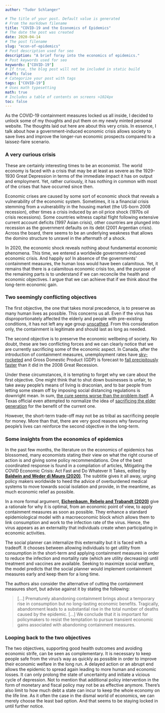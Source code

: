 ---
author: "Tudor Schlanger"

# The title of your post. Default value is generated
# From the markdown filename
title: "COVID-19 and the Economics of Epidemics"
# The date the post was created
date: 2020-04-14
# The post filename
slug: "econ-of-epidemics"
# Post description used for seo
description: "A brief foray into the economics of epidemics."
# Post keywords used for seo
keywords: ["COVID-19"]
# If true, the blog post will not be included in static build
draft: false
# Categorize your post with tags
tags: ["COVID-19"]
# Uses math typesetting
math: true
# Includes a table of contents on screens >1024px
toc: false
---


As the COVID-19 containment measures locked us all inside, I decided to unlock some of my thoughts and put them on my newly minted personal website. The thoughts laid out here are about this very crisis. In essence, I talk about how a government-induced economic crisis allows society to save lives and improve the longer-run economic prospects compared to a laissez-faire scenario.

### A very curious crisis

These are certainly interesting times to be an economist. The world economy is faced with a crisis that may be at least as severe as the 1929-1930 Great Depression in terms of the immediate impact it has on output and employment. Yet, rather curiously, it has nothing in common with most of the crises that have occurred since then. 

Economic crises are caused by some sort of economic shock that reveals a vulnerability of the economic system. Sometimes, it is a financial crisis stemming from a vulnerability in the housing market (the US-born 2008 recession), other times a crisis induced by an oil price shock (1970s oil crisis recessions). Some countries witness capital flight following extensive current account deficits (1997 Asian crisis), other countries are plunged into recession as the government defaults on its debt (2001 Argentian crisis). Across the board, there seems to be an underlying weakness that allows the domino structure to unravel in the aftermath of a shock. 

In 2020, the economic shock reveals nothing about fundamental economic phenomena. This time, we entered a worldwide government-induced economic crisis. And happily so! In absence of the governments' containment measures, the human loss would have been calamitous. Yet, it remains that there is a calamitous economic crisis too, and the purpose of the remaining parts is to understand if we can reconcile the health and economic objectives. I argue that we can achieve that if we think about the long-term economic gain.

### Two seemingly conflicting objectives

The first objective, the one that takes moral precedence, is to preserve as many human lives as possible. This concerns us all. Even if the virus has disproportionately affected the elderly and people with pre-existing conditions, it has not left any age group [unscathed](https://www.vox.com/2020/3/23/21190033/coronavirus-covid-19-deaths-by-age). From this consideration only, the containment is legitimate and should last as long as needed. 

The second objective is to preserve the economic wellbeing of society. No doubt, these are two conflicting forces and we can clearly notice that we are currently sacrificing some of the economic aspect. In Canada, after the introduction of containment measures, unemployment rates have [sky-rocketed](https://www.cbc.ca/news/business/coronavirus-employment-insurance-1.5504676) and Gross Domestic Product (GDP) is forecast to [fall precipitously faster](https://www.pbo-dpb.gc.ca/web/default/files/Documents/Reports/RP-1920-033-S/RP-1920-033-S_en.pdf) than it did in the 2008 Great Recession. 

Under these circumstances, it is tempting to forget why we care about the first objective. One might think that to shut down businesses is unfair, to take away people's means of living is draconian, and to bar people from letting some steam off by imposing social distancing regulations is downright mean. In sum, [the cure seems worse than the problem itself](https://www.nytimes.com/2020/03/23/us/politics/trump-coronavirus-restrictions.html). A Texas official even attempted to normalize the idea of [sacrificing the elder generation](https://www.vanityfair.com/news/2020/03/dan-patrick-coronavirus-grandparents) for the benefit of the current one.

However, the short-term trade-off may not be as tribal as sacrificing people for money. More than that, there are very good reasons why favouring people's lives can reinforce the second objective in the long-term. 

### Some insights from the economics of epidemics

In the past few months, the literature on the economics of epidemics has blossomed, many economists stating their view on what the right course of action is and giving some policy recommendations. One of the best coordinated response is found in a compilation of articles, Mitigating the COVID Economic Crisis: Act Fast and Do Whatever It Takes, edited by **[Baldwin and Weder di Mauro (2020)](https://voxeu.org/content/mitigating-covid-economic-crisis-act-fast-and-do-whatever-it-takes)**. The subtitle gives it all away, urging policy makers worldwide to heed the advice of overburdened medical systems to move towards social isolation and provide, in the meantime, as much economic relief as possible.

In a more formal argument, **[Eichenbaum, Rebelo and Trabandt (2020)](https://ideas.repec.org/p/nbr/nberwo/26882.html)** give a rationale for why it is optimal, from an economic point of view, to apply containment measures as soon as possible. They enhance a standard epidemiological model with a macroeconomic block which allows them to link consumption and work to the infection rate of the virus. Hence, the virus appears as an externality that individuals create when participating in economic activities. 

The social planner can internalize this externality but it is faced with a tradeoff. It chooses between allowing individuals to get utility from consumption in the short-term and applying containment measures in order to reduce the infection and mortality rate (which are utility decreasing) until treatment and vaccines are available. Seeking to maximize social welfare, the model predicts that the social planner would implement containment measures early and keep them for a long time. 

The authors also consider the alternative of cutting the containment measures short, but advise against it by stating the following: 

 >  [...] Prematurely abandoning containment brings about a temporary rise in consumption
  but no long-lasting economic benefits. Tragically, abandonment leads to a substantial rise
  in the total number of deaths caused by the epidemic. [...] We conclude
  that it is important for policymakers to resist the temptation to pursue transient economic
  gains associated with abandoning containment measures.

 
### Looping back to the two objectives

The two objectives, supporting good health outcomes and avoiding economic strife, can be seen as complementary. It is necessary to keep people safe from the virus's way as quickly as possible in order to improve their economic welfare in the long run. A delayed action or an abrupt end allows the epidemic to spread again leading to more human and economic losses. It can only prolong the state of uncertainty and initiate a vicious cycle of depression. Not to mention that additional policy intervention in the form of monetary and fiscal policy may not be as effective anymore. There's also limit to how much debt a state can incur to keep the whole economy on the life line. 
As it often the case in the dismal world of economics, we can merely choose the least bad option. And that seems to be staying locked in until further notice.










